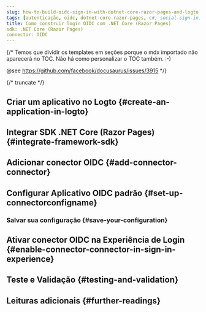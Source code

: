 ```yaml
---
slug: how-to-build-oidc-sign-in-with-dotnet-core-razor-pages-and-logto
tags: [autenticação, oidc, dotnet-core-razor-pages, c#, social-sign-in, sign-in, login]
title: Como construir login OIDC com .NET Core (Razor Pages)
sdk: .NET Core (Razor Pages)
connector: OIDC
---
```


{/*
  Temos que dividir os templates em seções porque o mdx importado não aparecerá no TOC.
  Não há como personalizar o TOC também. :-)

  @see https://github.com/facebook/docusaurus/issues/3915
*/}




{/* truncate */}

<Intro connector={connector} sdk=".NET Core (Razor Pages)" link="https://learn.microsoft.com/aspnet/core/razor-pages" />

## Criar um aplicativo no Logto \{#create-an-application-in-logto}

<CreateApplication type="Aplicativo web tradicional" framework=".NET Core (Razor Pages)" />

## Integrar SDK .NET Core (Razor Pages) \{#integrate-framework-sdk}

<IntegrateSdk />

## Adicionar conector OIDC \{#add-connector-connector}

<AddSocialConnector connector={connector} framework=".NET Core (Razor Pages)" />

## Configurar Aplicativo OIDC padrão \{#set-up-connectorconfigname}

<ConnectorGuide />

### Salvar sua configuração \{#save-your-configuration}

<SaveYourConfiguration connector={connector} />

## Ativar conector OIDC na Experiência de Login \{#enable-connector-connector-in-sign-in-experience}

<EnableSocialConnector connector={connector} />

## Teste e Validação \{#testing-and-validation}

<TestingAndValidation connector={connector} sdk=".NET Core (Razor Pages)" />

## Leituras adicionais \{#further-readings}

<FurtherReadings />